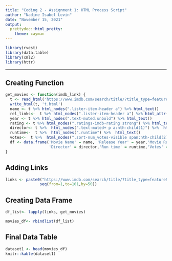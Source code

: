 ```yaml
---
title: "Coding 2 - Assignment 1: HTML Process Script"
author: "Nadine Isabel Levin"
date: "November 15, 2021"
output:
  prettydoc::html_pretty:
    theme: cayman
---
```


```r

library(rvest)
library(data.table)
library(xml2)
library(httr)
```

---
## Creating Function

```r

get_movies <- function(imdb_link) {
  t <- read_html('https://www.imdb.com/search/title/?title_type=feature&num_votes=1000,&genres=sci-fi&sort=user_rating,desc&ref_=adv_prv')
  write_html(t, 't.html')
  name <- t %>% html_nodes(".lister-item-header a") %>% html_text() 
  rel_links<-  t %>% html_nodes(".lister-item-header a") %>% html_attr("href") 
  year <- t %>% html_nodes(".text-muted.unbold") %>% html_text()
  rating <- t %>% html_nodes(".ratings-imdb-rating strong") %>% html_text()
  director<- t %>%  html_nodes(".text-muted+ p a:nth-child(1)") %>%  html_text()
  runtime<-  t %>%  html_nodes(".runtime") %>%  html_text()
  votes<-  t %>%  html_nodes(".sort-num_votes-visible span:nth-child(2)") %>%  html_text()
  df <- data.frame('Movie Name' = name, 'Release Year' = year,'Movie Rating' = rating,
                   'Director' = director,'Run time' = runtime,'Votes' = votes,'Links' = rel_links)
}
```

## Adding Links
```r

links <- paste0("https://www.imdb.com/search/title/?title_type=feature&num_votes=1000,&genres=sci-fi&sort=user_rating,desc&start=",
               seq(from=1,to=101,by=50))
```

## Creating Data Frame
```r
df_list<- lapply(links, get_movies)

movies_df<- rbindlist(df_list)
```

## Final Data Table
```r
dataset1 <- head(movies_df)
knitr::kable(dataset1)
```